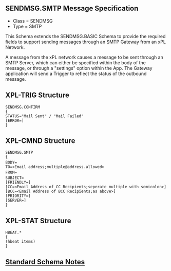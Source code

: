 == SENDMSG.SMTP Message Specification ==

*Class = SENDMSG
*Type = SMTP

This Schema extends the SENDMSG.BASIC Schema to provide the required fields to support sending messages through an SMTP Gateway from an xPL Network.

A message from the xPL network causes a message to be sent through an SMTP Server, which can either be specified within the body of the message, or through a "settings" option within the App. The Gateway application will send a Trigger to reflect the status of the outbound message.

== XPL-TRIG Structure ==

 SENDMSG.CONFIRM
 {
 STATUS="Mail Sent" / "Mail Failed"
 [ERROR=<Error Message>]
 }

== XPL-CMND Structure ==

 SENDMSG.SMTP
 {
 BODY=<Message body>
 TO=<Email address;multiple@address.allowed>
 FROM=<Email Address of Sender>
 SUBJECT=<Subject of Email>
 [FRIENDLY=<Name of Sender>]
 [CC=<Email Address of CC Recipients;seperate multiple with semicolon>]
 [BCC=<Email Address of BCC Recipients;as above>]
 [PRIORITY=<priority>]
 [SERVER=<IP address of SMTP server>]
 }

== XPL-STAT Structure ==

 HBEAT.*
 {
 (hbeat items)
 } 

== [[Standard Schema Notes]] ==